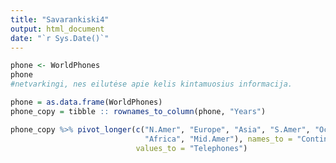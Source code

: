 ---
title: "Savarankiski4"
output: html_document
date: "`r Sys.Date()`"
---
```{r pirma, pirma dalis}
phone <- WorldPhones
phone
#netvarkingi, nes eilutėse apie kelis kintamuosius informacija.
```
```{r pirma, antra dalis}
phone = as.data.frame(WorldPhones)
phone_copy = tibble :: rownames_to_column(phone, "Years")

```
```{r pirma, trečia dalis}
phone_copy %>% pivot_longer(c("N.Amer", "Europe", "Asia", "S.Amer", "Oceania",
                              "Africa", "Mid.Amer"), names_to = "Continent",
                            values_to = "Telephones")
```